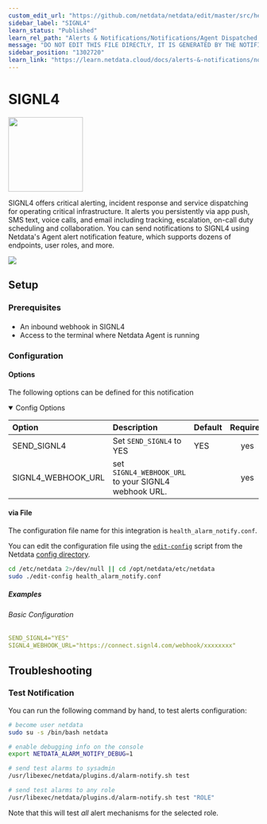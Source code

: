 ```yaml
---
custom_edit_url: "https://github.com/netdata/netdata/edit/master/src/health/notifications/signl4/metadata.yaml"
sidebar_label: "SIGNL4"
learn_status: "Published"
learn_rel_path: "Alerts & Notifications/Notifications/Agent Dispatched Notifications"
message: "DO NOT EDIT THIS FILE DIRECTLY, IT IS GENERATED BY THE NOTIFICATION'S metadata.yaml FILE"
sidebar_position: "1302720"
learn_link: "https://learn.netdata.cloud/docs/alerts-&-notifications/notifications/agent-dispatched-notifications/signl4"
---
```



# SIGNL4


<img src="https://netdata.cloud/img/signl4.svg" width="150"/>


SIGNL4 offers critical alerting, incident response and service dispatching for operating critical infrastructure. It alerts you persistently via app push, SMS text, voice calls, and email including tracking, escalation, on-call duty scheduling and collaboration.
You can send notifications to SIGNL4 using Netdata's Agent alert notification feature, which supports dozens of endpoints, user roles, and more.



<img src="https://img.shields.io/badge/maintained%20by-Netdata-%2300ab44" />

## Setup


### Prerequisites

#### 

- An inbound webhook in SIGNL4
- Access to the terminal where Netdata Agent is running



### Configuration

#### Options

The following options can be defined for this notification

<details open>
<summary>Config Options</summary>



| Option | Description | Default | Required |
|:-----|:------------|:--------|:---------:|
| SEND_SIGNL4 | Set `SEND_SIGNL4` to YES | YES | yes |
| SIGNL4_WEBHOOK_URL | set `SIGNL4_WEBHOOK_URL` to your SIGNL4 webhook URL. |  | yes |


</details>



#### via File

The configuration file name for this integration is `health_alarm_notify.conf`.


You can edit the configuration file using the [`edit-config`](/docs/netdata-agent/configuration#edit-a-configuration-file-using-edit-config) script from the
Netdata [config directory](/docs/netdata-agent/configuration#the-netdata-config-directory).

```bash
cd /etc/netdata 2>/dev/null || cd /opt/netdata/etc/netdata
sudo ./edit-config health_alarm_notify.conf
```

##### Examples

###### Basic Configuration



```yaml
SEND_SIGNL4="YES"
SIGNL4_WEBHOOK_URL="https://connect.signl4.com/webhook/xxxxxxxx"

```


## Troubleshooting

### Test Notification

You can run the following command by hand, to test alerts configuration:

```bash
# become user netdata
sudo su -s /bin/bash netdata

# enable debugging info on the console
export NETDATA_ALARM_NOTIFY_DEBUG=1

# send test alarms to sysadmin
/usr/libexec/netdata/plugins.d/alarm-notify.sh test

# send test alarms to any role
/usr/libexec/netdata/plugins.d/alarm-notify.sh test "ROLE"
```

Note that this will test _all_ alert mechanisms for the selected role.


